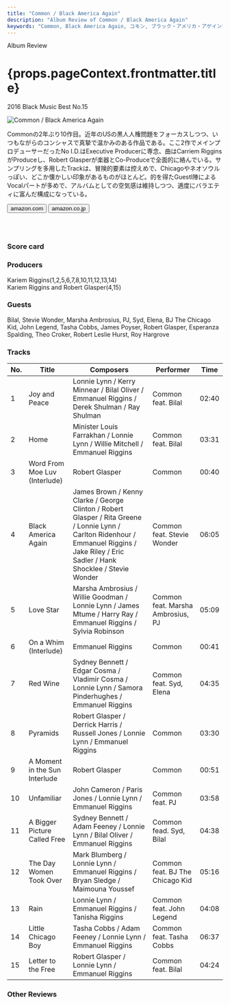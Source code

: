 ```yaml
---
title: "Common / Black America Again"
description: "Album Review of Common / Black America Again"
keywords: "Common, Black America Again, コモン, ブラック・アメリカ・アゲイン"
---
```






<p className="largeP">Album Review</p>
<h1 className="h1--no--margin">{props.pageContext.frontmatter.title}</h1>
<p className="largeP">
  <Link to="/best50/2016/">2016 Black Music Best No.15</Link>
</p>

<Row  className="image-card-group">
	<Column colMd={3} colLg={4} noGutterMdLeft="">
       <ImageCard>

![Common / Black America Again](../../images/cd/common8L.jpg)

</ImageCard>
	</Column>
	<Column colMd={4} colLg={8} noGutterMdLeft="">
	<p>
	Commonの2年ぶり10作目。近年のUSの黒人人権問題をフォーカスしつつ、いつもながらのコンシャスで真摯で温かみのある作品である。ここ2作でメインプロデューサーだったNo I.D.はExecutive Producerに専念、曲はCarriem RigginsがProduceし、Robert Glasperが楽器とCo-Produceで全面的に絡んでいる。サンプリングを多用したTrackは、冒険的要素は控えめで、Chicagoやネオソウルっぽい、どこか懐かしい印象があるものがほとんど。的を得たGuestl陣によるVocalパートが多めで、アルバムとしての空気感は維持しつつ、適度にバラエティに富んだ構成になっている。
	</p>
	<div>
	  <Button className="button-right-mergin"  href="https://amzn.to/3hhA6nP" renderIcon={ArrowUpRight} size='sm' kind='primary'>
      amazon.com
    </Button>
    <Button className="button-right-mergin"  href="https://amzn.to/34g0dYy" renderIcon={ArrowUpRight} size='sm' kind='secondary'>
      amazon.co.jp
    </Button>
	</div>
	<a href="https://geo.music.apple.com/jp/album/black-america-again/1440895412?mt=1&app=music&ls=1&at=11lcug" style="display:inline-block;overflow:hidden;background:url(https://linkmaker.itunes.apple.com/ja-jp/lockup.svg?releaseDate=2016-11-04&kind=album&bubble=apple_music&style=mono-black) no-repeat;width:180px;height:45px;"></a>
	</Column>
</Row>
<Row >
	<Column colMd={4} colLg={4} noGutterMdLeft="">
<div>
  <h3>Score card</h3>
	<SliderJS1 value="3" />
  <SliderJS2 value="2" />
	<SliderJS3 value="2" />
  <SliderJS4 value="9" />
</div>
</Column>
<Column colMd={8} colLg={8} noGutterMdLeft="">
<div>
<h3>Producers</h3>
<p>
	Kariem Riggins(1,2,5,6,7,8,10,11,12,13,14)
	<br/>Kariem Riggins and Robert Glasper(4,15)
</p>
<h3>Guests</h3>
<p>
	Bilal, Stevie Wonder, Marsha Ambrosius, PJ, Syd, Elena, BJ The Chicago Kid, John Legend, Tasha Cobbs, James Poyser, Robert Glasper, Esperanza Spalding, Theo Croker, Robert Leslie Hurst, Roy Hargrove
</p>
</div>
</Column>
</Row>

<h3>Tracks</h3>

| No. | Title                         | Composers                                                                                                                                                                                  | Performer                         | Time  |
| --- | ----------------------------- | ------------------------------------------------------------------------------------------------------------------------------------------------------------------------------------------ | --------------------------------- | ----- |
| 1   | Joy and Peace                 | Lonnie Lynn / Kerry Minnear / Bilal Oliver / Emmanuel Riggins / Derek Shulman / Ray Shulman                                                                                                | Common feat. Bilal                | 02:40 |
| 2   | Home                          | Minister Louis Farrakhan / Lonnie Lynn / Willie Mitchell / Emmanuel Riggins                                                                                                                | Common feat. Bilal                | 03:31 |
| 3   | Word From Moe Luv (Interlude) | Robert Glasper                                                                                                                                                                             | Common                            | 00:40 |
| 4   | Black America Again           | James Brown / Kenny Clarke / George Clinton / Robert Glasper / Rita Greene / Lonnie Lynn / Carlton Ridenhour / Emmanuel Riggins / Jake Riley / Eric Sadler / Hank Shocklee / Stevie Wonder | Common feat. Stevie Wonder        | 06:05 |
| 5   | Love Star                     | Marsha Ambrosius / Willie Goodman / Lonnie Lynn / James Mtume / Harry Ray / Emmanuel Riggins / Sylvia Robinson                                                                             | Common feat. Marsha Ambrosius, PJ | 05:09 |
| 6   | On a Whim (Interlude)         | Emmanuel Riggins                                                                                                                                                                           | Common                            | 00:41 |
| 7   | Red Wine                      | Sydney Bennett / Edgar Cosma / Vladimir Cosma / Lonnie Lynn / Samora Pinderhughes / Emmanuel Riggins                                                                                       | Common feat. Syd, Elena           | 04:35 |
| 8   | Pyramids                      | Robert Glasper / Derrick Harris / Russell Jones / Lonnie Lynn / Emmanuel Riggins                                                                                                           | Common                            | 03:30 |
| 9   | A Moment in the Sun Interlude | Robert Glasper                                                                                                                                                                             | Common                            | 00:51 |
| 10  | Unfamiliar                    | John Cameron / Paris Jones / Lonnie Lynn / Emmanuel Riggins                                                                                                                                | Common feat. PJ                   | 03:58 |
| 11  | A Bigger Picture Called Free  | Sydney Bennett / Adam Feeney / Lonnie Lynn / Bilal Oliver / Emmanuel Riggins                                                                                                               | Common fead. Syd, Bilal           | 04:38 |
| 12  | The Day Women Took Over       | Mark Blumberg / Lonnie Lynn / Emmanuel Riggins / Bryan Sledge / Maimouna Youssef                                                                                                           | Common feat. BJ The Chicago Kid   | 05:16 |
| 13  | Rain                          | Lonnie Lynn / Emmanuel Riggins / Tanisha Riggins                                                                                                                                           | Common feat. John Legend          | 04:08 |
| 14  | Little Chicago Boy            | Tasha Cobbs / Adam Feeney / Lonnie Lynn / Emmanuel Riggins                                                                                                                                 | Common feat. Tasha Cobbs          | 06:37 |
| 15  | Letter to the Free            | Robert Glasper / Lonnie Lynn / Emmanuel Riggins                                                                                                                                            | Common feat. Bilal                | 04:24 |

<h3>Other Reviews</h3>

<Row>
  <Column colMd={3} colLg={3} noGutterMdLeft>
    <Review1 />
  </Column>
</Row>
